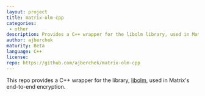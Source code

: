 ```yaml
---
layout: project
title: matrix-olm-cpp
categories: 
 - other
description: Provides a C++ wrapper for the libolm library, used in Matrix's end-to-end encryption
author: ajberchek
maturity: Beta
language: C++
license: 
repo: https://github.com/ajberchek/matrix-olm-cpp
---
```


This repo provides a C++ wrapper for the library, [libolm](https://git.matrix.org/git/olm/), used in Matrix's end-to-end encryption.


